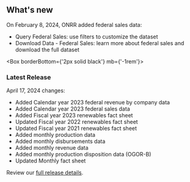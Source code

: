 ## <span>What's new</span> <WhatsNewIcon />


  On February 8, 2024, ONRR added federal sales data:

  - <Link href='/query-data/?dataType=Federal%20Sales'>Query Federal Sales</Link>: use filters to customize the dataset
  - <Link href='/downloads/federal-sales/' linkType='default'>Download Data - Federal Sales</Link>: learn more about federal sales and download the full dataset

<Box borderBottom={'2px solid black'} mb={'-1rem'}>
</Box>

### Latest Release

 April 17, 2024 changes:

- Added <Link href="/downloads/federal-revenue-by-company/" linkType="default">Calendar year 2023 federal revenue by company data</Link>
- Added <Link href="/downloads/federal-sales/" linkType="default">Calendar year 2023 federal sales data</Link>
- Added <Link href="/downloads/renewables-fact-sheets/Renewables-Fact-Sheet-FY23.pdf" linkType="default">Fiscal year 2023 renewables fact sheet</Link>
- Updated <Link href="/downloads/renewables-fact-sheets/Renewables-Fact-Sheet-FY22.pdf" linkType="default">Fiscal year 2022 renewables fact sheet</Link>
- Updated <Link href="/downloads/renewables-fact-sheets/Renewables-Fact-Sheet-FY21.pdf" linkType="default">Fiscal year 2021 renewables fact sheet</Link>
- Added <Link href="/downloads/production-by-month/" linkType="default">monthly production data</Link>
- Added <Link href="/downloads/disbursements-by-month/" linkType="default">monthly disbursements data</Link>
- Added <Link href="/downloads/revenue/" linkType="default">monthly revenue data</Link>
- Added <Link href="/downloads/production-by-disposition/" linkType="default">monthly production disposition data (OGOR-B)</Link>
- Updated <Link href="/fact-sheet" linkType="default">Monthly fact sheet</Link>



Review our [full release details](https://github.com/ONRR/nrrd/releases).
